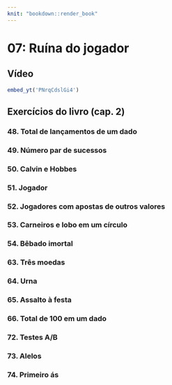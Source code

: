 ```yaml
---
knit: "bookdown::render_book"
---
```


# 07: Ruína do jogador {-}

## Vídeo {-}

```r
embed_yt('PNrqCdslGi4')
```


## Exercícios do livro (cap. 2) {-}

### 48. Total de lançamentos de um dado {-}


### 49. Número par de sucessos {-}


### 50. Calvin e Hobbes {-}


### 51. Jogador {-}


### 52. Jogadores com apostas de outros valores {-}


### 53. Carneiros e lobo em um círculo {-}


### 54. Bêbado imortal {-}


### 63. Três moedas {-}


### 64. Urna {-}


### 65. Assalto à festa {-}


### 66. Total de $100$ em um dado {-}


### 72. Testes A/B {-}


### 73. Alelos {-}


### 74. Primeiro ás {-}

